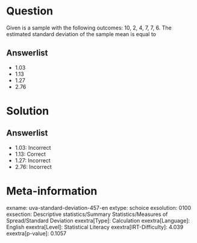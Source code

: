 Question
========

Given is a sample with the following outcomes: 10, 2, 4, 7, 7, 6. The estimated standard deviation of the sample mean is equal to

Answerlist
----------

* 1.03
* 1.13
* 1.27
* 2.76

Solution
========

Answerlist
----------

* 1.03: Incorrect
* 1.13: Correct
* 1.27: Incorrect
* 2.76: Incorrect

Meta-information
================
exname: uva-standard-deviation-457-en
extype: schoice
exsolution: 0100
exsection: Descriptive statistics/Summary Statistics/Measures of Spread/Standard Deviation
exextra[Type]: Calculation
exextra[Language]: English
exextra[Level]: Statistical Literacy
exextra[IRT-Difficulty]: 4.039
exextra[p-value]: 0.1057
